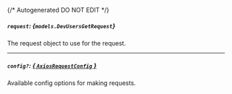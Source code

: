 {/* Autogenerated DO NOT EDIT  */}

##### `request`: *{`models.DevUsersGetRequest`}*
The request object to use for the request.
<Collapsible openLabel={Labels.showProperties} closeLabel={Labels.hideProperties}>
    <DevUsersGetRequest/>
</Collapsible>

---
##### `config?`: [*{ `AxiosRequestConfig` }*](https://axios-http.com/docs/req_config)
Available config options for making requests.



